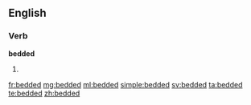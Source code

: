 ==English==

===Verb===
'''bedded'''

# {{past of|bed}}

[[fr:bedded]]
[[mg:bedded]]
[[ml:bedded]]
[[simple:bedded]]
[[sv:bedded]]
[[ta:bedded]]
[[te:bedded]]
[[zh:bedded]]
